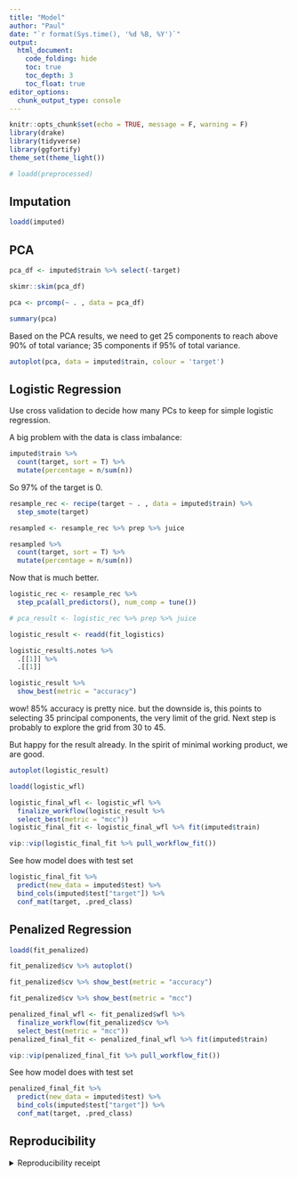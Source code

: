 ```yaml
---
title: "Model"
author: "Paul"
date: "`r format(Sys.time(), '%d %B, %Y')`"
output: 
  html_document:
    code_folding: hide
    toc: true
    toc_depth: 3
    toc_float: true
editor_options: 
  chunk_output_type: console
---
```


```r
knitr::opts_chunk$set(echo = TRUE, message = F, warning = F)
library(drake)
library(tidyverse)
library(ggfortify)
theme_set(theme_light())
```

```r
# loadd(preprocessed)
```

## Imputation

```r
loadd(imputed)
```

## PCA

```r
pca_df <- imputed$train %>% select(-target)
```
```r
skimr::skim(pca_df)
```

```r
pca <- prcomp(~ . , data = pca_df)
```

```r
summary(pca)
```

Based on the PCA results, we need to get 25 components to reach above 90% of total variance; 35 components if 95% of total variance.

```r
autoplot(pca, data = imputed$train, colour = 'target')
```

## Logistic Regression

Use cross validation to decide how many PCs to keep for simple logistic regression.

A big problem with the data is class imbalance:

```r
imputed$train %>% 
  count(target, sort = T) %>% 
  mutate(percentage = n/sum(n))
```

So 97% of the target is 0.

```r
resample_rec <- recipe(target ~ . , data = imputed$train) %>% 
  step_smote(target)
```

```r
resampled <- resample_rec %>% prep %>% juice
```

```r
resampled %>% 
  count(target, sort = T) %>% 
  mutate(percentage = n/sum(n))
```

Now that is much better.

```r
logistic_rec <- resample_rec %>% 
  step_pca(all_predictors(), num_comp = tune())
```

```r
# pca_result <- logistic_rec %>% prep %>% juice
```


```r
logistic_result <- readd(fit_logistics)
```

```r
logistic_result$.notes %>% 
  .[[1]] %>% 
  .[[1]]
```


```r
logistic_result %>% 
  show_best(metric = "accuracy")
```

wow! 85% accuracy is pretty nice. but the downside is, this points to selecting 35 principal components, the very limit of the grid. Next step is probably to explore the grid from 30 to 45.

But happy for the result already. In the spirit of minimal working product, we are good.
```r
autoplot(logistic_result)
```

```r
loadd(logistic_wfl)

logistic_final_wfl <- logistic_wfl %>% 
  finalize_workflow(logistic_result %>% 
  select_best(metric = "mcc")) 
logistic_final_fit <- logistic_final_wfl %>% fit(imputed$train)
```

```r
vip::vip(logistic_final_fit %>% pull_workflow_fit())
```

See how model does with test set

```r
logistic_final_fit %>% 
  predict(new_data = imputed$test) %>% 
  bind_cols(imputed$test["target"]) %>% 
  conf_mat(target, .pred_class)
```

## Penalized Regression

```r
loadd(fit_penalized)
```

```r
fit_penalized$cv %>% autoplot()
```

```r
fit_penalized$cv %>% show_best(metric = "accuracy")
```
```r
fit_penalized$cv %>% show_best(metric = "mcc")
```
```r
penalized_final_wfl <- fit_penalized$wfl %>% 
  finalize_workflow(fit_penalized$cv %>% 
  select_best(metric = "mcc")) 
penalized_final_fit <- penalized_final_wfl %>% fit(imputed$train)
```

```r
vip::vip(penalized_final_fit %>% pull_workflow_fit())
```

See how model does with test set

```r
penalized_final_fit %>% 
  predict(new_data = imputed$test) %>% 
  bind_cols(imputed$test["target"]) %>% 
  conf_mat(target, .pred_class)
```

## Reproducibility

<details><summary>Reproducibility receipt</summary>

```r
## datetime
Sys.time()

## repository
if(requireNamespace('git2r', quietly = TRUE)) {
  git2r::repository()
} else {
  c(
    system2("git", args = c("log", "--name-status", "-1"), stdout = TRUE),
    system2("git", args = c("remote", "-v"), stdout = TRUE)
  )
}

## session info
sessionInfo()
```

</details>
